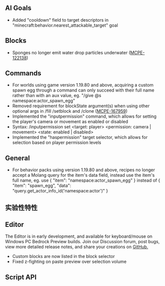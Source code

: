 
## **AI Goals**

- Added "cooldown" field to target descriptors in "minecraft:behavior.nearest_attackable_target" goal

## **Blocks**

- Sponges no longer emit water drop particles underwater ([MCPE-122138](https://bugs.mojang.com/browse/MCPE-122138))

## **Commands**

- For worlds using game version 1.19.80 and above, acquiring a custom spawn egg through a command can only succeed with their full name rather than with an aux value, eg. "/give @s namespace:actor_spawn_egg"
- Removed requirement for blockState argument(s) when using other optional args in /fill /setblock and /clone ([MCPE-167959](https://bugs.mojang.com/browse/MCPE-167959))
- Implemented the "inputpermission" command, which allows for setting the player's camera or movement as enabled or disabled
- Syntax: /inputpermission set \<target: player\> \<permission: camera | movement\> \<state: enabled | disabled\>
- Implemented the "haspermission" target selector, which allows for selection based on player permission levels

## **General**

- For behavior packs using version 1.19.80 and above, recipes no longer accept a Molang query for the item's data field, instead use the item's full name, eg. use \{ "item": "namespace:actor_spawn_egg" \} instead of \{ "item": "spawn_egg", "data": "query.get_actor_info_id('namespace:actor')" \}

<h2 className="experimental_divider">实验性特性</h2>

## **Editor**

The Editor is in early development, and available for keyboard/mouse on Windows PC Bedrock Preview builds. Join our Discussion forum, post bugs, view more detailed release notes, and share your creations on [GitHub.](https://github.com/Mojang/minecraft-editor)

- Custom blocks are now listed in the block selector
- Fixed z-fighting on paste preview over selection volume

## **Script API**

<TechSapi/>

[//]: # (<Switcher techSapi=\{<TechSapi/>\} techSapiDiff=\{<TechSapiChangelog/>\}/>)